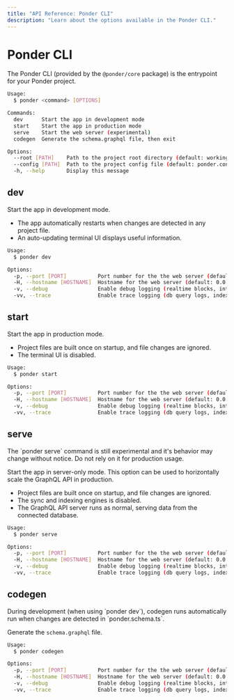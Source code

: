```yaml
---
title: "API Reference: Ponder CLI"
description: "Learn about the options available in the Ponder CLI."
---
```



# Ponder CLI

The Ponder CLI (provided by the `@ponder/core` package) is the entrypoint for your Ponder project.

```bash
Usage:
  $ ponder <command> [OPTIONS]

Commands:
  dev      Start the app in development mode
  start    Start the app in production mode
  serve    Start the web server (experimental)
  codegen  Generate the schema.graphql file, then exit

Options:
  --root [PATH]    Path to the project root directory (default: working directory)
  --config [PATH]  Path to the project config file (default: ponder.config.ts)
  -h, --help       Display this message 
```

## dev

Start the app in development mode.

- The app automatically restarts when changes are detected in any project file.
- An auto-updating terminal UI displays useful information.

```bash
Usage:
  $ ponder dev

Options:
  -p, --port [PORT]          Port number for the the web server (default: 42069) 
  -H, --hostname [HOSTNAME]  Hostname for the web server (default: 0.0.0.0) 
  -v, --debug                Enable debug logging (realtime blocks, internal events) 
  -vv, --trace               Enable trace logging (db query logs, indexing checkpoints) 
```

## start

Start the app in production mode.

- Project files are built once on startup, and file changes are ignored.
- The terminal UI is disabled.

```bash
Usage:
  $ ponder start

Options:
  -p, --port [PORT]          Port number for the the web server (default: 42069)
  -H, --hostname [HOSTNAME]  Hostname for the web server (default: 0.0.0.0)
  -v, --debug                Enable debug logging (realtime blocks, internal events) 
  -vv, --trace               Enable trace logging (db query logs, indexing checkpoints) 
```

## serve

<Callout type="warning">
  The `ponder serve` command is still experimental and it's behavior may change without notice. Do not rely on it for production usage.
</Callout>

Start the app in server-only mode. This option can be used to horizontally scale the GraphQL API in production.

- Project files are built once on startup, and file changes are ignored.
- The sync and indexing engines is disabled.
- The GraphQL API server runs as normal, serving data from the connected database.

```bash
Usage:
  $ ponder serve

Options:
  -p, --port [PORT]          Port number for the the web server (default: 42069) 
  -H, --hostname [HOSTNAME]  Hostname for the web server (default: 0.0.0.0) 
  -v, --debug                Enable debug logging (realtime blocks, internal events) 
  -vv, --trace               Enable trace logging (db query logs, indexing checkpoints) 
```

## codegen

<Callout type="info">
  During development (when using `ponder dev`), codegen runs automatically run when changes are detected in `ponder.schema.ts`.
</Callout>

Generate the `schema.graphql` file.

```bash
Usage:
  $ ponder codegen

Options:
  -p, --port [PORT]          Port number for the the web server (default: 42069) 
  -H, --hostname [HOSTNAME]  Hostname for the web server (default: 0.0.0.0) 
  -v, --debug                Enable debug logging (realtime blocks, internal events) 
  -vv, --trace               Enable trace logging (db query logs, indexing checkpoints) 
```